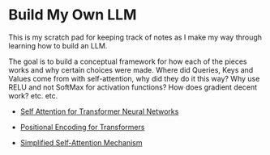 # Build My Own LLM

This is my scratch pad for keeping track of notes as I make my way through learning how to build an LLM.

The goal is to build a conceptual framework for how each of the pieces works and why certain choices were made. Where did Queries, Keys and Values come from with self-attention, why did they do it this way? Why use RELU and not SoftMax for activation functions? How does gradient decent work? etc. etc.

- [Self Attention for Transformer Neural Networks](/ideas/self-attention-for-transformer-neural-networks)

- [Positional Encoding for Transformers](/ideas/positional-encoding-for-transformers)

- [Simplified Self-Attention Mechanism](/ideas/simplified-self-attention-mechanism)